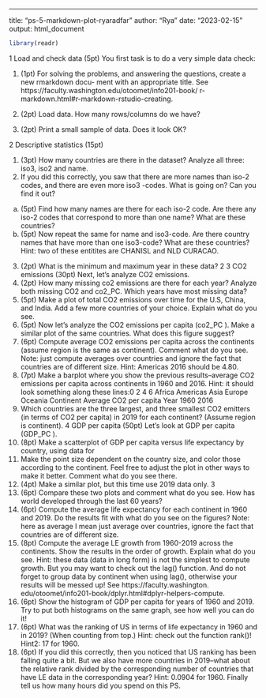 ---
title: "ps-5-markdown-plot-ryaradfar"
author: "Rya"
date: "2023-02-15"
output: html_document

```r
library(readr)
```
1 Load and check data (5pt)
You first task is to do a very simple data check:
  
1. (1pt) For solving the problems, and answering the questions, create a new rmarkdown docu-
ment with an appropriate title. See https://faculty.washington.edu/otoomet/info201-book/
r-markdown.html#r-markdown-rstudio-creating.

2. (2pt) Load data. How many rows/columns do we have?

3. (2pt) Print a small sample of data. Does it look OK?

2 Descriptive statistics (15pt)

1. (3pt) How many countries are there in the dataset? Analyze all three: iso3, iso2 and name.
2. If you did this correctly, you saw that there are more names than iso-2 codes, and there are
even more iso3 -codes. What is going on? Can you find it out?
(a) (5pt) Find how many names are there for each iso-2 code. Are there any iso-2 codes that
correspond to more than one name? What are these countries?
(b) (5pt) Now repeat the same for name and iso3-code. Are there country names that have
more than one iso3-code? What are these countries?
Hint: two of these entitites are CHANISL and NLD CURACAO.
3. (2pt) What is the minimum and maximum year in these data?
2
3 CO2 emissions (30pt)
Next, let’s analyze CO2 emissions.
1. (2pt) How many missing co2 emissions are there for each year? Analyze both missing CO2
and co2_PC. Which years have most missing data?
2. (5pt) Make a plot of total CO2 emissions over time for the U.S, China, and India. Add a few
more countries of your choice. Explain what do you see.
3. (5pt) Now let’s analyze the CO2 emissions per capita (co2_PC ). Make a similar plot of the
same countries. What does this figure suggest?
4. (6pt) Compute average CO2 emissions per capita across the continents (assume region is the
same as continent). Comment what do you see.
Note: just compute averages over countries and ignore the fact that countries are of different
size.
Hint: Americas 2016 should be 4.80.
5. (7pt) Make a barplot where you show the previous results–average CO2 emissions per capita
across continents in 1960 and 2016.
Hint: it should look something along these lines:0
2
4
6
Africa Americas Asia Europe Oceania
Continent
Average CO2 per capita
Year
1960
2016
6. Which countries are the three largest, and three smallest CO2 emitters (in terms of CO2 per
capita) in 2019 for each continent? (Assume region is continent).
4 GDP per capita (50pt)
Let’s look at GDP per capita (GDP_PC ).
1. (8pt) Make a scatterplot of GDP per capita versus life expectancy by country, using data for
1960. Make the point size dependent on the country size, and color those according to the
continent. Feel free to adjust the plot in other ways to make it better.
Comment what do you see there.
2. (4pt) Make a similar plot, but this time use 2019 data only.
3
3. (6pt) Compare these two plots and comment what do you see. How has world developed
through the last 60 years?
4. (6pt) Compute the average life expectancy for each continent in 1960 and 2019. Do the results
fit with what do you see on the figures?
Note: here as average I mean just average over countries, ignore the fact that countries are of
different size.
5. (8pt) Compute the average LE growth from 1960-2019 across the continents. Show the results
in the order of growth. Explain what do you see.
Hint: these data (data in long form) is not the simplest to compute growth. But you may
want to check out the lag() function. And do not forget to group data by continent when
using lag(), otherwise your results will be messed up! See https://faculty.washington.
edu/otoomet/info201-book/dplyr.html#dplyr-helpers-compute.
6. (6pt) Show the histogram of GDP per capita for years of 1960 and 2019. Try to put both
histograms on the same graph, see how well you can do it!
7. (6pt) What was the ranking of US in terms of life expectancy in 1960 and in 2019? (When
counting from top.)
Hint: check out the function rank()!
Hint2: 17 for 1960.
8. (6pt) If you did this correctly, then you noticed that US ranking has been falling quite a
bit. But we also have more countries in 2019–what about the relative rank divided by the
corresponding number of countries that have LE data in the corresponding year?
Hint: 0.0904 for 1960.
Finally tell us how many hours did you spend on this PS.